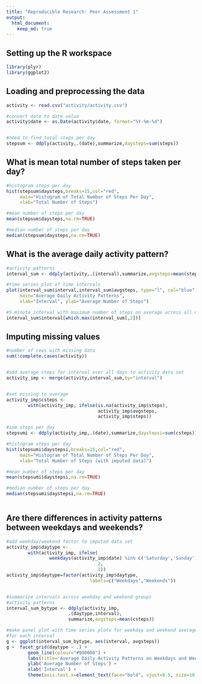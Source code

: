 ```yaml
---
title: "Reproducible Research: Peer Assessment 1"
output: 
  html_document:
    keep_md: true
---
```


## Setting up the R workspace
```r
library(plyr)
library(ggplot2)
```

## Loading and preprocessing the data
```r
activity <- read.csv("activity/activity.csv")  

#convert date to date value
activity$date <- as.Date(activity$date, format="%Y-%m-%d")


#need to find total steps per day
stepsum <- ddply(activity,.(date),summarize,daysteps=sum(steps))
```



## What is mean total number of steps taken per day?

```r
#histogram steps per day
hist(stepsum$daysteps,breaks=15,col="red",
     main="Histogram of Total Number of Steps Per Day",
     xlab="Total Number of Steps")

#mean number of steps per day
mean(stepsum$daysteps,na.rm=TRUE)

#median number of steps per day
median(stepsum$daysteps,na.rm=TRUE)

```

## What is the average daily activity pattern?

```r
#activity patterns
interval_sum <- ddply(activity,.(interval),summarize,avgsteps=mean(steps,na.rm=TRUE))

#time series plot of time intervals
plot(interval_sum$interval,interval_sum$avgsteps, type="l", col="blue",
     main="Average Daily Activity Patterns",
     xlab="Interval", ylab="Average Number of Steps")

#5 minute interval with maximum number of steps on average across all days
interval_sum$interval[which.max(interval_sum[,2])]

```


## Imputing missing values

```r
#number of rows with missing data
sum(!complete.cases(activity))


#add average steps for interval over all days to activity data set
activity_imp <- merge(activity,interval_sum,by="interval")


#set missing to average
activity_imp$csteps <- 
        with(activity_imp, ifelse(is.na(activity_imp$steps),
                                  activity_imp$avgsteps,
                                  activity_imp$steps))

#sum steps per day
stepsumi <- ddply(activity_imp,.(date),summarize,daystepsi=sum(csteps))

#histogram steps per day
hist(stepsumi$daystepsi,breaks=15,col="red",
     main="Histogram of Total Number of Steps Per Day",
     xlab="Total Number of Steps (with imputed data)")

#mean number of steps per day
mean(stepsumi$daystepsi,na.rm=TRUE)

#median number of steps per day
median(stepsumi$daystepsi,na.rm=TRUE)
                                  
```


## Are there differences in activity patterns between weekdays and weekends?

```r
#add weekday/weekend factor to imputed data set
activity_imp$daytype <- 
        with(activity_imp, ifelse(
                weekdays(activity_imp$date) %in% c('Saturday','Sunday'),
                                  2,
                                  1))
activity_imp$daytype=factor(activity_imp$daytype,
                               labels=c("Weekdays","Weekends"))


#summarize intervals across weekday and weekend groups
#activity patterns
interval_sum_bytype <- ddply(activity_imp,
                       .(daytype,interval),
                       summarize,avgsteps=mean(csteps))

#make panel plot with time series plots for weekday and weekend averages
#for each interval
g <- ggplot(interval_sum_bytype, aes(interval, avgsteps))
g +  facet_grid(daytype ~ .) + 
        geom_line(colour="#990000") +
        labs(title='Average Daily Activity Patterns on Weekdays and Weekends') +
        ylab('Average Number of Steps') +
        xlab('Interval') +
        theme(axis.text.x=element_text(face="bold", vjust=0.5, size=10))
```

